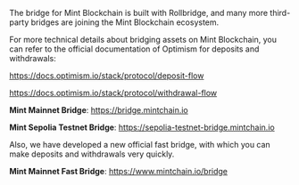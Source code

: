 The bridge for Mint Blockchain is built with Rollbridge, and many more third-party bridges are joining the Mint Blockchain ecosystem.

For more technical details about bridging assets on Mint Blockchain, you can refer to the official documentation of Optimism for deposits and withdrawals:

https://docs.optimism.io/stack/protocol/deposit-flow

https://docs.optimism.io/stack/protocol/withdrawal-flow


<b>Mint Mainnet Bridge</b>: https://bridge.mintchain.io

<b>Mint Sepolia Testnet Bridge</b>: https://sepolia-testnet-bridge.mintchain.io


Also, we have developed a new official fast bridge, with which you can make deposits and withdrawals very quickly.


<b>Mint Mainnet Fast Bridge</b>: https://www.mintchain.io/bridge
